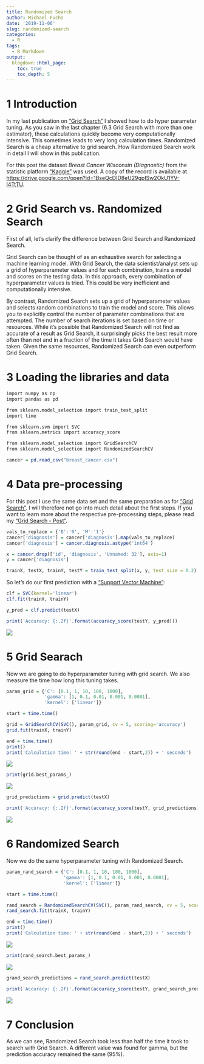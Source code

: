 ```yaml
---
title: Randomized Search
author: Michael Fuchs
date: '2019-11-06'
slug: randomized-search
categories:
  - R
tags:
  - R Markdown
output:
  blogdown::html_page:
    toc: true
    toc_depth: 5
---
```




# 1 Introduction

In my last publication on ["Grid Search"](https://michael-fuchs-python.netlify.app/2019/11/04/grid-search/) I showed how to do hyper parameter tuning. As you saw in the last chapter (6.3 Grid Search with more than one estimator), these calculations quickly become very computationally intensive. This sometimes leads to very long calculation times. Randomized Search is a cheap alternative to grid search.
How Randomized Search work in detail I will show in this publication.



For this post the dataset *Breast Cancer Wisconsin (Diagnostic)* from the statistic platform ["Kaggle"](https://www.kaggle.com/c/santander-customer-satisfaction/data) was used. A copy of the record is available at <https://drive.google.com/open?id=1BseQcDID8eU29gpISw2OkU1YV-I4TtTU>.



# 2 Grid Search vs. Randomized Search

First of all, let's clarify the difference between Grid Search and Randomized Search.

Grid Search can be thought of as an exhaustive search for selecting a machine learning model. With Grid Search, the data scientist/analyst sets up a grid of hyperparameter values and for each combination, trains a model and scores on the testing data. In this approach, every combination of hyperparameter values is tried. This could be very inefficient and computationally intensive. 

By contrast, Randomized Search sets up a grid of hyperparameter values and selects random combinations to train the model and score. This allows you to explicitly control the number of parameter combinations that are attempted. The number of search iterations is set based on time or resources. While it’s possible that Randomized Search will not find as accurate of a result as Grid Search, it surprisingly picks the best result more often than not and in a fraction of the time it takes Grid Search  would have taken. Given the same resources, Randomized Search can even outperform Grid Search.


# 3 Loading the libraries and data

```r
import numpy as np
import pandas as pd

from sklearn.model_selection import train_test_split
import time

from sklearn.svm import SVC
from sklearn.metrics import accuracy_score

from sklearn.model_selection import GridSearchCV
from sklearn.model_selection import RandomizedSearchCV
```


```r
cancer = pd.read_csv("breast_cancer.csv")
```


# 4 Data pre-processing

For this post I use the same data set and the same preparation as for ["Grid Search"](https://michael-fuchs-python.netlify.app/2019/11/04/grid-search/).
I will therefore not go into much detail about the first steps. If you want to learn more about the respective pre-processing steps, please read my ["Grid Search - Post"](https://michael-fuchs-python.netlify.app/2019/11/04/grid-search/).



```r
vals_to_replace = {'B':'0', 'M':'1'}
cancer['diagnosis'] = cancer['diagnosis'].map(vals_to_replace)
cancer['diagnosis'] = cancer.diagnosis.astype('int64')
```



```r
x = cancer.drop(['id', 'diagnosis', 'Unnamed: 32'], axis=1)
y = cancer['diagnosis']

trainX, testX, trainY, testY = train_test_split(x, y, test_size = 0.2)
```


So let's do our first prediction with a ["Support Vector Machine"](https://michael-fuchs-python.netlify.app/2019/11/08/introduction-to-support-vector-machines/):

```r
clf = SVC(kernel='linear')
clf.fit(trainX, trainY)

y_pred = clf.predict(testX)

print('Accuracy: {:.2f}'.format(accuracy_score(testY, y_pred)))
```

![](/post/2019-11-06-randomized-search_files/p63p0.png)



# 5 Grid Searach

Now we are going to do hyperparameter tuning with grid search.
We also measure the time how long this tuning takes.

```r
param_grid = {'C': [0.1, 1, 10, 100, 1000],  
              'gamma': [1, 0.1, 0.01, 0.001, 0.0001], 
              'kernel': ['linear']} 
```


```r
start = time.time()

grid = GridSearchCV(SVC(), param_grid, cv = 5, scoring='accuracy')
grid.fit(trainX, trainY)

end = time.time()
print()
print('Calculation time: ' + str(round(end - start,2)) + ' seconds')
```

![](/post/2019-11-06-randomized-search_files/p63p1.png)

```r
print(grid.best_params_) 
```

![](/post/2019-11-06-randomized-search_files/p63p2.png)


```r
grid_predictions = grid.predict(testX) 

print('Accuracy: {:.2f}'.format(accuracy_score(testY, grid_predictions)))
```

![](/post/2019-11-06-randomized-search_files/p63p3.png)


# 6 Randomized Search

Now we do the same hyperparameter tuning with Randomized Search.

```r
param_rand_search = {'C': [0.1, 1, 10, 100, 1000],  
                     'gamma': [1, 0.1, 0.01, 0.001, 0.0001], 
                     'kernel': ['linear']}
```


```r
start = time.time()

rand_search = RandomizedSearchCV(SVC(), param_rand_search, cv = 5, scoring='accuracy')
rand_search.fit(trainX, trainY)

end = time.time()
print()
print('Calculation time: ' + str(round(end - start,2)) + ' seconds')
```

![](/post/2019-11-06-randomized-search_files/p63p4.png)

```r
print(rand_search.best_params_) 
```

![](/post/2019-11-06-randomized-search_files/p63p5.png)


```r
grand_search_predictions = rand_search.predict(testX) 

print('Accuracy: {:.2f}'.format(accuracy_score(testY, grand_search_predictions)))
```

![](/post/2019-11-06-randomized-search_files/p63p6.png)


# 7 Conclusion

As we can see, Randomized Search took less than half the time it took to search with Grid Search.
A different value was found for gamma, but the prediction accuracy remained the same (95%).










